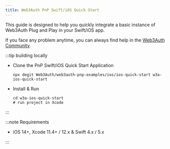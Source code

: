 ```yaml
---
title: Web3Auth PnP Swift/iOS Quick Start
---
```


This guide is designed to help you quickly integrate a basic instance of Web3Auth Plug and Play in
your Swift/iOS app.

If you face any problem anytime, you can always find help in the
[Web3Auth Community](https://web3auth.io/community/c/help-pnp/pnp-ios/17).

:::tip building locally

- Clone the PnP Swift/iOS Quick Start Application

  ```shell npm2yarn
  npx degit Web3Auth/web3auth-pnp-examples/ios/ios-quick-start w3a-ios-quick-start
  ```

- Install & Run

  ```shell npm2yarn
  cd w3a-ios-quick-start
  # run project in Xcode
  ```

:::

:::note Requirements

- iOS 14+, Xcode 11.4+ / 12.x & Swift 4.x / 5.x

:::
